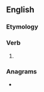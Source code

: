 ==English==

===Etymology===
{{suffix|en|chime|est}}

===Verb===
{{head|en|verb form}}

# {{en-archaic second-person singular of|chime}}

===Anagrams===
* {{anagrams|en|a=cehimst|chemist|mitches}}